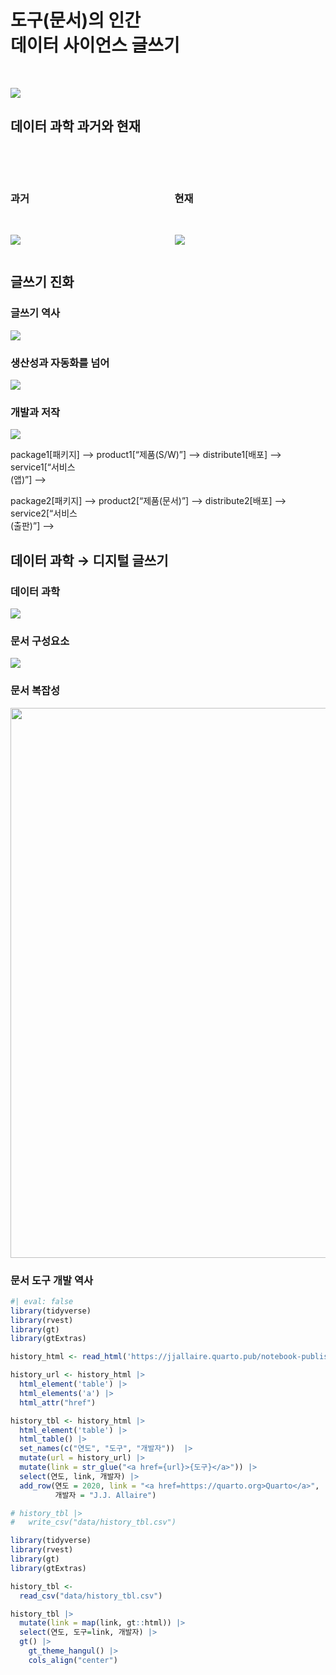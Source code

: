 # 도구(문서)의 인간 <br> 데이터 사이언스 글쓰기

<br>

![](img/homo-faber.jpg)

## 데이터 과학 과거와 현재 {.smaller}

<br> <br>

::: columns
::: column
### 과거

<br>

![](slideshow/202212-youtube/fig/jobshop.gif)
:::

::: column
### 현재

<br>

![](slideshow/202212-youtube/fig/quarto_to_go.gif)
:::
:::

## 글쓰기 진화 {.smaller}

::: panel-tabset
### 글쓰기 역사

![](img/writing_history.jpg)

### 생산성과 자동화를 넘어

![](img/writing-evolution.jpg)

### 개발과 저작

![](img/mermaid_docu_sw.jpg)

<!-- ```{mermaid} -->

<!-- graph LR -->

<!--     subgraph "소프트웨어" -->

<!--         direction LR -->

<!--         sourcecode[소스코드] -->

package1\[패키지\] --\> <!--         package1 --> product1\["제품(S/W)"\] --\> <!--         product1 --> distribute1\[배포\] --\> <!--         distribute1 --> service1\["서비스<br>(앱)"\] --\> <!--     end -->

<!--     subgraph "문서" -->

<!--         direction LR -->

<!--         text[텍스트] -->

package2\[패키지\] --\> <!--         package2 --> product2\["제품(문서)"\] --\> <!--         product2 --> distribute2\[배포\] --\> <!--         distribute2 --> service2\["서비스<br>(출판)"\] --\> <!--     end -->

<!--     style 소프트웨어 fill:#f5f5f5,stroke:#333,stroke-width:3px -->

<!--     style 문서 fill:#b5b5b5,stroke:#111,stroke-width:3px -->

<!--     style sourcecode fill:#ffeeee,stroke:#f66,stroke-width:2px -->

<!--     style package1 fill:#eeffee,stroke:#6f6,stroke-width:2px -->

<!--     style product1 fill:#eeeeff,stroke:#66f,stroke-width:2px -->

<!--     style distribute1 fill:#eefeee,stroke:#6ff,stroke-width:2px -->

<!--     style service1 fill:#ffeeee,stroke:#f66,stroke-width:2px -->

<!--     style text fill:#ffeeee,stroke:#f66,stroke-width:2px -->

<!--     style package2 fill:#eeffee,stroke:#6f6,stroke-width:2px -->

<!--     style product2 fill:#eeeeff,stroke:#66f,stroke-width:2px -->

<!--     style distribute2 fill:#eefeee,stroke:#6ff,stroke-width:2px -->

<!--     style service2 fill:#ffeeee,stroke:#f66,stroke-width:2px -->

<!-- ``` -->
:::

## 데이터 과학 → 디지털 글쓰기 {.smaller}

::: panel-tabset
### 데이터 과학

![](img/horst-eco-r4ds.png)

### 문서 구성요소

![](img/data_science_document.jpg)

### 문서 복잡성

![](img/markdown-writing.png){width="880"}

### 문서 도구 개발 역사

```r
#| eval: false
library(tidyverse)
library(rvest)
library(gt)
library(gtExtras)

history_html <- read_html('https://jjallaire.quarto.pub/notebook-publishing/#/history') 

history_url <- history_html |> 
  html_element('table') |> 
  html_elements('a') |> 
  html_attr("href")

history_tbl <- history_html |> 
  html_element('table') |> 
  html_table() |> 
  set_names(c("연도", "도구", "개발자"))  |> 
  mutate(url = history_url) |> 
  mutate(link = str_glue("<a href={url}>{도구}</a>")) |> 
  select(연도, link, 개발자) |> 
  add_row(연도 = 2020, link = "<a href=https://quarto.org>Quarto</a>",
          개발자 = "J.J. Allaire")

# history_tbl |> 
#   write_csv("data/history_tbl.csv")
```

```r
library(tidyverse)
library(rvest)
library(gt)
library(gtExtras)

history_tbl <- 
  read_csv("data/history_tbl.csv")

history_tbl |> 
  mutate(link = map(link, gt::html)) |> 
  select(연도, 도구=link, 개발자) |> 
  gt() |> 
    gt_theme_hangul() |> 
    cols_align("center")
```
:::

